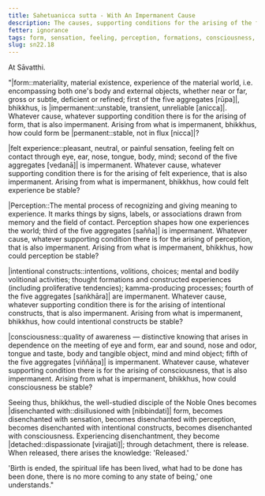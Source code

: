 ```yaml
---
title: Sahetuanicca sutta - With An Impermanent Cause
description: The causes, supporting conditions for the arising of the five aggregates are impermanent, so then how could the five aggregates be stable?
fetter: ignorance
tags: form, sensation, feeling, perception, formations, consciousness, impermanence, stable, disenchantment, detachment, release, liberation, sn, sn22-34, sn22
slug: sn22.18
---
```


At Sāvatthi.

"|form::materiality, material existence, experience of the material world, i.e. encompassing both one's body and external objects, whether near or far, gross or subtle, deficient or refined; first of the five aggregates [rūpa]|, bhikkhus, is |impermanent::unstable, transient, unreliable [anicca]|. Whatever cause, whatever supporting condition there is for the arising of form, that is also impermanent. Arising from what is impermanent, bhikkhus, how could form be |permanent::stable, not in flux [nicca]|?

|felt experience::pleasant, neutral, or painful sensation, feeling felt on contact through eye, ear, nose, tongue, body, mind; second of the five aggregates [vedanā]| is impermanent. Whatever cause, whatever supporting condition there is for the arising of felt experience, that is also impermanent. Arising from what is impermanent, bhikkhus, how could felt experience be stable?

|Perception::The mental process of recognizing and giving meaning to experience. It marks things by signs, labels, or associations drawn from memory and the field of contact. Perception shapes how one experiences the world; third of the five aggregates [sañña]| is impermanent. Whatever cause, whatever supporting condition there is for the arising of perception, that is also impermanent. Arising from what is impermanent, bhikkhus, how could perception be stable?

|intentional constructs::intentions, volitions, choices; mental and bodily volitional activities; thought formations and constructed experiences (including proliferative tendencies); kamma-producing processes; fourth of the five aggregates [saṅkhāra]| are impermanent. Whatever cause, whatever supporting condition there is for the arising of intentional constructs, that is also impermanent. Arising from what is impermanent, bhikkhus, how could intentional constructs be stable?

|consciousness::quality of awareness — distinctive knowing that arises in dependence on the meeting of eye and form, ear and sound, nose and odor, tongue and taste, body and tangible object, mind and mind object; fifth of the five aggregates [viññāṇa]| is impermanent. Whatever cause, whatever supporting condition there is for the arising of consciousness, that is also impermanent. Arising from what is impermanent, bhikkhus, how could consciousness be stable?

Seeing thus, bhikkhus, the well-studied disciple of the Noble Ones becomes |disenchanted with::disillusioned with [nibbindati]| form, becomes disenchanted with sensation, becomes disenchanted with perception, becomes disenchanted with intentional constructs, becomes disenchanted with consciousness. Experiencing disenchantment, they become |detached::dispassionate [virajjati]|; through detachment, there is release. When released, there arises the knowledge: 'Released.'

'Birth is ended, the spiritual life has been lived, what had to be done has been done, there is no more coming to any state of being,' one understands."
